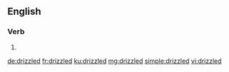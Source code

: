 ==English==

===Verb===
{{head|en|verb form}}

# {{en-past of|drizzle}}

[[de:drizzled]]
[[fr:drizzled]]
[[ku:drizzled]]
[[mg:drizzled]]
[[simple:drizzled]]
[[vi:drizzled]]